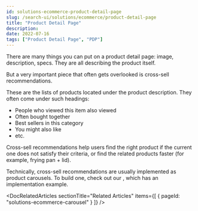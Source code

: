 ```yaml
---
id: solutions-ecommerce-product-detail-page
slug: /search-ui/solutions/ecommerce/product-detail-page
title: "Product Detail Page"
description:
date: 2022-07-16
tags: ["Product Detail Page", "PDP"]
---
```


<DocImage
  url="images/ecommerce/product-detail-page/product-detail-page.png"
  alt="Product detail page"
/>

There are many things you can put on a product detail page: image, description, specs. They are all describing the product itself.

But a very important piece that often gets overlooked is cross-sell recommendations.

<DocImage
  url="images/ecommerce/product-detail-page/cross-sell-recommendations.png"
  alt="Cross-sell recommendations"
/>

These are the lists of products located under the product description. They often come under such headings:

- People who viewed this item also viewed
- Often bought together
- Best sellers in this category
- You might also like
- etc.

Cross-sell recommendations help users find the right product if the current one does not satisfy their criteria, or find the related products faster (for example, frying pan + lid).

Technically, cross-sell recommendations are usually implemented as product carousels. To build one, check out our <DocLink id="solutions-ecommerce-carousel" text="Product carousel guide" />, which has an implementation example.

<DocRelatedArticles
  sectionTitle="Related Articles"
  items={[
    {
      pageId: "solutions-ecommerce-carousel"
    }
  ]}
/>
